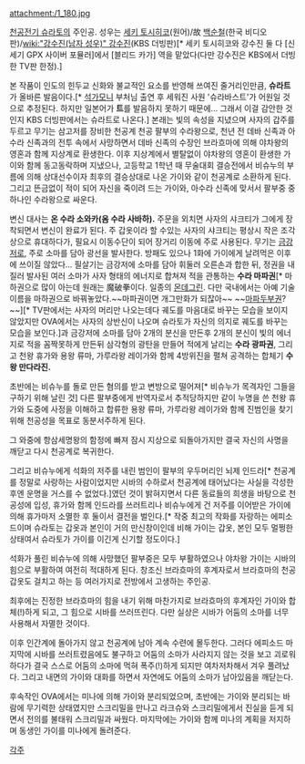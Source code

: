 attachment:/1_180.jpg

[[천공전기 슈라토]]의 주인공. 성우는 [[세키 토시히코]](원어)/故 [[백순철]](한국 비디오판)/[[wiki:"강수진(남자 성우)" 강수진]](KBS 더빙판)[* 세키 토시히코와 강수진 둘 다 [신세기 GPX 사이버 포뮬러]에서 [블리드 카가] 역을 맡았다(다만 강수진은 KBS에서 더빙한 TV판 한정).]

본 작품이 인도의 힌두교 신화와 불교적인 요소를 반영해 쓰여진 줄거리인만큼, '''슈라트'''가 올바른 발음이다.[* [[석가모니]] 부처님 출연 후 세워진 사원 '슈라바스트'가 어원일 것으로 추정된다. 하지만 일본어가 '''트'''를 발음하지 못하기 때문에... 그래서 이걸 감안한 것인지 KBS 더빙판에서는 슈라트로 나온다.] 본래는 빛의 속성을 지녔으며 사자의 갑주를 두르고 무기는 삼고저를 장비한 천공계 천공 팔부의 수라왕으로, 천년 전 데바 신족과 아수라 신족과의 전투 속에서 사망하면서 데바 신족의 수장인 브라흐마에 의해 야차왕의 영혼과 함께 지상계로 환생한다. 이후 지상계에서 별탈없이 야차왕의 영혼이 환생한 가이와 함께 동고동락하며 지냈으나, 고등학교 1학년 때 무술대회 결승전에서 비슈누의 부름에 의해 상대선수이자 최후의 결승상대로 나온 가이와 같이 천공계로 소환하게 된다.
그리고 뜬금없이 적이 되어 자신을 죽이려 드는 가이와, 아수라 신족에 맞서서 팔부중 중 하나인 수라왕으로 싸운다.

변신 대사는 '''온 수라 소와카(옴 수라 사바하).''' 주문을 외치면 사자의 샤크티가 그에게 장착되면서 변신이 완료가 된다. 주 갑옷이라 할 수있는 사자의 샤크티는 평상시 작은 조각상으로 휴대하다가, 필요시 이동수단이 되어 장거리 이동에 주로 사용된다. 무기는 [[금강저]]로, 주로 소마를 담아 광선을 발사한다. 방패도 있으나 1화에 가이에게 날려먹은 이후에 쓰이질 않았다... 필살기는 금강저에 소마를 담아 휘둘러 오른손과 합한 뒤, 정권을 내질러 발사된 여러 소마가 사자 형태의 에너지로 합쳐져 적을 관통하는 '''수라 마파권'''[* 마하권으로 많이 아는데 원래는 魔破拳이다. 일종의 [[몬데그린]]. 다만 국내에서는 아예 기술 이름을 마하권으로 바꿔놓았다.~~마파권이면 개그만화가 되잖아~~ ~~[[마파두부]]권?~~][* TV판에서는 사자의 머리만 나오는데다 궤도를 마음대로 바꾸는 모습을 보이지 않았지만 OVA에서는 사자의 상반신이 나오며 슈라토가 자신의 의지로 궤도를 바꾸는 모습을 보인다.]과 금강저에 소마를 담아 2개의 분신을 만든후 2개의 분신이 빛의 에너지로 적을 꼼짝못하게 만든뒤 삼각형의 광탄을 만들어 적에게 날리는 '''수라 광파권''', 그리고 천왕 휴가와 용왕 류마, 가루라왕 레이가와 함께 4방위진을 펼쳐 공격하는 합체기 '''수왕 만다라진.'''

초반에는 비슈누를 돌로 만든 혐의를 받고 변방으로 떨어져[* 비슈누가 목격자인 그들을 구하기 위해 날린 것] 다른 팔부중에게 반역자로서 추적당하지만 같이 누명을 쓴 천왕 휴가와 도중에 사정을 이해하고 합류한 용왕 류마, 가루라왕 레이가와 함께 진범인을 찾기 위해 천공성을 목표로 동분서주하게 된다.

그 와중에 항삼세명왕의 함정에 빠져 잠시 지상으로 되돌아가지만 결국 자신의 사명을 깨닫고 다시 천공계로 복귀한다.

그리고 비슈누에게 석화의 저주를 내린 범인이 팔부의 우두머리인 뇌제 인드라[* 천공계를 정말로 사랑하는 사람이었지만 시바의 수하로서 천공계에 태어났다는 사실을 각성한 후엔 운명을 거스를 수 없었다.]였던 것이 밝혀지면서 다른 동료들의 희생을 바탕으로 천공성에 입성, 휴가와 함께 인드라를 쓰러트리나 비슈누에게 건 저주를 이어받은 가이에 의해 휴가마저 소멸한 후 둘이서 결전을 벌인다.[* 작중 최고의 작화를 자랑하는 에피소드이며 슈라토는 갑옷과 본인이 거의 만신창이인데 비해 가이는 갑옷, 본인 모두 멀쩡한 상태여서 슈라토가 가이를 이긴게 신기할 정도이다.]

석화가 풀린 비슈누에 의해 사망했던 팔부중은 모두 부활하였으나 야차왕 가이는 시바의 힘으로 부활하여 여전히 적대하게 된다. 창조신 브라흐마의 후계자로서 브라흐마의 천공갑옷도 걸치고 하는 등 여러가지로 전방에서 고생하는 주인공. 

최후에는 진정한 브라흐마의 힘을 내기 위해 마찬가지로 브라흐마의 후계자인 가이와 합체(!)하게 되고, 그 힘으로 시바를 쓰러뜨린다. 다만 실상은 시바가 어둠의 소마를 너무 사용해서 자멸한 것이다.

이후 인간계에 돌아가지 않고 천공계에 남아 계속 수련에 몰두한다. 그러다 에피소드 마지막에 시바를 쓰러트렸음에도 불구하고 어둠의 소마가 사라지지 않는 것을 보고 괴로워하다가 결국 스스로 어둠의 소마에 먹혀 폭주(!)하게 되지만 여차저차해서 겨우 풀려났다. 그리고 내면의 가이와 대화를 하면서 자연에도 어둠의 소마가 남아있음을 깨닫는다.

후속작인 OVA에서는 미나에 의해 가이와 분리되었으며, 초반에는 가이와 분리되는 바람에 무기력한 상태였지만 스크리밀을 만나고 라크슈와 스크리밀에게서 진실을 듣게 되면서 전의를 불태워 스크리밀과 싸웠다. 마지막에는 가이와 함께 미나의 계획을 저지하며 동생인 가이를 미나에게 돌려준다.

[[각주]]
